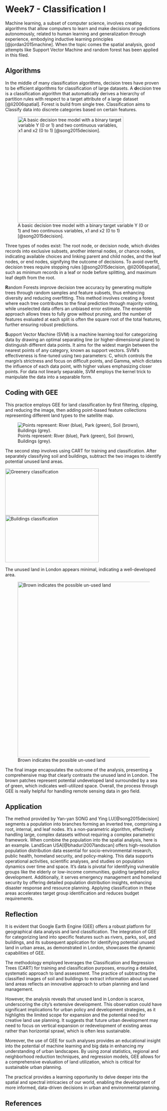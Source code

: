 # Week7 - Classification I {.unnumbered}

Machine learning, a subset of computer science, involves creating algorithms that allow computers to learn and make decisions or predictions autonomously, related to human learning and generalization through experience, embodying inductive learning principles [@jordan2015machine]. When the topic comes the spatial analysis, good attempts like Support Vector Machine and random forest has been applied in this filed.

## Algorithms

In the middle of many classification algorithms, decision trees have proven to be efficient algorithms for classification of large datasets. A **d**ecision tree is a classification algorithm that automatically derives a hierarchy of partition rules with respect to a target attribute of a large dataset [@li2006spatial]. Forest is build from single tree. Classification aims to Classify data into discrete categories based on certain features.

![A basic decision tree model with a binary target variable Y (0 or 1) and two continuous variables, x1 and x2 (0 to 1) [@song2015decision].](asset/image/week07/tree.jpg){fig-align="center" width="339"}

Three types of nodes exist: The root node, or decision node, which divides records into exclusive subsets, another internal nodes, or chance nodes, indicating available choices and linking parent and child nodes, and the leaf nodes, or end nodes, signifying the outcome of decisions. To avoid overfit, decision trees require stopping rules [@song2015decision, @li2006spatial], such as minimum records in a leaf or node before splitting, and maximum leaf depth from the root.

**R**andom Forests improve decision tree accuracy by generating multiple trees through random samples and feature subsets, thus enhancing diversity and reducing overfitting. This method involves creating a forest where each tree contributes to the final prediction through majority voting, while unselected data offers an unbiased error estimate. The ensemble approach allows trees to fully grow without pruning, and the number of features evaluated at each split is often the square root of the total features, further ensuring robust predictions.

**S**upport Vector Machine (SVM) is a machine learning tool for categorizing data by drawing an optimal separating line (or higher-dimensional plane) to distinguish different data points. It aims for the widest margin between the nearest points of any category, known as support vectors. SVM's effectiveness is fine-tuned using two parameters: C, which controls the margin's strictness and focus on difficult points, and Gamma, which dictates the influence of each data point, with higher values emphasizing closer points. For data not linearly separable, SVM employs the kernel trick to manipulate the data into a separable form.

## Coding with GEE
This practice employs GEE for land classification by first filtering, clipping, and reducing the image, then adding point-based feature collections representing different land types to the satellite map.

![Points represent: River (blue), Park (green), Soil (brown), Buildings (grey).](asset/screenshot/week007/points.png){fig-align="center"}

The second step involves using CART for training and classification. After separately classifying soil and buildings, subtract the two images to identify potential unused land areas.

![Greenery classification](asset/screenshot/week007/much_better.png){width="300" height="150"} ![Buildings classification](asset/screenshot/week007/Builds_Parks.png){fig-align="right" width="300" height="150"}

The unused land in London appears minimal, indicating a well-developed area.

![Brown indicates the possible un-used land](asset/screenshot/week007/result.png){width="561"}

The final image encapsulates the outcome of the analysis, presenting a comprehensive map that clearly contrasts the unused land in London. The brown patches represent potential undeveloped land surrounded by a sea of green, which indicates well-utilized space. Overall, the process through GEE is really helpful for handling remote sensing data in geo field. 

## Application

The method provided by Yan-yan SONG and Ying LU[@song2015decision] segments a population into branches forming an inverted tree, comprising a root, internal, and leaf nodes. It's a non-parametric algorithm, effectively handling large, complex datasets without requiring a complex parametric framework. When combine the population into the spatial analysis, here is an example. LandScan USA[@bhaduri2007landscan] offers high-resolution population distribution data essential for socio-environmental research, public health, homeland security, and policy-making. This data supports operational activities, scientific analyses, and studies on population dynamics over time and space. It's data is pivotal for identifying vulnerable groups like the elderly or low-income communities, guiding targeted policy development. Additionally, it serves emergency management and homeland security by offering detailed population distribution insights, enhancing disaster response and resource planning. Applying classification in these areas accelerates target group identification and reduces budget requirements.

## Reflection

It is evident that Google Earth Engine (GEE) offers a robust platform for geographical data analysis and land classification. The integration of GEE for categorizing land into specific features such as rivers, parks, soil, and buildings, and its subsequent application for identifying potential unused land in urban areas, as demonstrated in London, showcases the dynamic capabilities of GEE.

The methodology employed leverages the Classification and Regression Trees (CART) for training and classification purposes, ensuring a detailed, systematic approach to land assessment. The practice of subtracting the classified images of soil and buildings to extract information about unused land areas reflects an innovative approach to urban planning and land management.

However, the analysis reveals that unused land in London is scarce, underscoring the city's extensive development. This observation could have significant implications for urban policy and development strategies, as it highlights the limited scope for expansion and the potential need for creative land use planning. It suggests that future urban development may need to focus on vertical expansion or redevelopment of existing areas rather than horizontal sprawl, which is often less sustainable.

Moreover, the use of GEE for such analyses provides an educational insight into the potential of machine learning and big data in enhancing my understanding of urban landscapes. By using zonal statistics, regional and neighborhood reduction techniques, and regression models, GEE allows for a comprehensive evaluation of land utilization, which is critical for sustainable urban planning.

The practical provides a learning opportunity to delve deeper into the spatial and spectral intricacies of our world, enabling the development of more informed, data-driven decisions in urban and environmental planning.

## **References**
